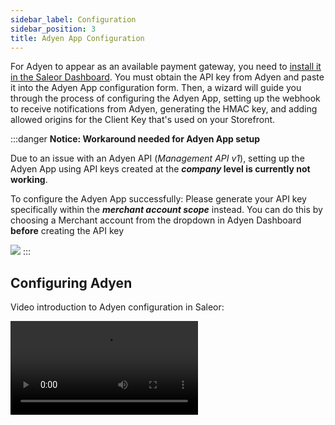 ```yaml
---
sidebar_label: Configuration
sidebar_position: 3
title: Adyen App Configuration
---
```



For Adyen to appear as an available payment gateway, you need to [install it in the Saleor Dashboard](developer/app-store/overview.mdx#usage). You must obtain the API key from Adyen and paste it into the Adyen App configuration form. Then, a wizard will guide you through the process of configuring the Adyen App, setting up the webhook to receive notifications from Adyen, generating the HMAC key, and adding allowed origins for the Client Key that's used on your Storefront.

:::danger
**Notice: Workaround needed for Adyen App setup**

Due to an issue with an Adyen API (*Management API v1*), setting up the Adyen App using API keys created at the **_company_ level is currently not working**.

To configure the Adyen App successfully: Please generate your API key specifically within the **_merchant account scope_** instead.
You can do this by choosing a Merchant account from the dropdown in Adyen Dashboard **before** creating the API key

![](./adyen-note-management-api.png)
:::

## Configuring Adyen

Video introduction to Adyen configuration in Saleor:

<Video src="https://www.youtube.com/embed/IhaDSml22Dc" />

You can install the Adyen app directly from your Saleor Dashboard. Go to the **Apps** section and click the **Install** button next to the Adyen app. Follow the instructions on the screen. After the installation is complete, select the Adyen app from the list of installed applications.

### Creating new API Credentials

To create new Adyen API credentials, head over to the Adyen dashboard, then **Developers -> API credentials**. Click **Create new credential** and choose **Web service user**.

In **Server settings -> Authentication** section generate a new API key.

In **Client settings -> Authentication** section generate a new client key.

:::caution
The API Key provided inside the configuration must have the following permissions set in the Adyen Dashboard:

- "Management API - Accounts read and write"
- "Management API - API credentials read and write"
- "Management API - Payment methods read"
- "Management API - Stores read and write"
- "Management API - Webhooks read and write"
- "Checkout encrypted cardholder data"
- "Merchant Recurring role"
- "Checkout webservice role"
- "Merchant PAL Webservice role"
:::

Go back to the Adyen app configuration in the Saleor Dashboard. Provide a configuration name that you will be familiar with. In the **API Key** field provide the key from **Server settings -> Authentication** section. Select **TEST** environment.

:::caution
The configuration will not work until you save API credentials in the Adyen dashboard.
:::

Save API credentials in the Adyen dashboard, head over to the Adyen app configuration, and click **Save**. The rest of the form fields have been enabled.

In the **Client key** field, provide a key from the **Client settings -> Authentication** section. Select the merchant account you want to use from the drop-down.

### Webhook configuration

#### Prerequisites

:::caution
Before you begin configuration, make sure that you have disabled the **Delayed Capture** option in the Adyen Dashboard. Read more details on how to do this on the [Overview docs page](./overview.mdx)
:::

In the Adyen dashboard, first go to **Developers -> Additional data**. Click on the following checkboxes:
- `Authorization amount`
- `Authorisation amount (dynamic zero authorisation)`
- `Recurring details`
- `Merchant reference`

Your "Response preview" should look like this:

```json
{
    "additionalData": {
        "authorisedAmountCurrency": "EUR",
        "authorisedAmountValue": "1000",
        "recurring.shopperReference": "testshopper",
        "recurring.recurringDetailReference": "1111111111111111",
        "merchantReference": "ref_1234"
    }
}
```

Click the "Save configuration" button to save your settings.

:::tip
Adyen webhook will set `TransactionItem` metadata based on fields received in `NotifiactionItem.additionalData`.

To configure additional fields that will be set when users make payments, go to `Developers > Additional data` and choose fields you want to have in your metadata. Read more about this on the [Architecture docs page](./architecture.mdx#transactionitem-metadata)
:::

#### Configuring the webhook

Then head over to **Developers -> Webhooks**. Click the **+ Webhook** button and choose **Standard webhook**. Provide a description for the webhook.

In the **Server configuration** section, provide the URL the Saleor Adyen app has generated for you. You can copy it from the **Webhook URL** input in the Adyen configuration form. Leave the default settings and click **Apply**.

In **Merchant accounts** select **Include only specific merchant accounts** and choose the merchant accounts that are used in Adyen App

:::caution
Do not select merchant accounts that are used for payments made outside of Adyen App (e.g. POS, custom apps, etc.)
:::

In **Events**, make sure that you have selected the following events:

:::tip
By default you can just:
- deselect `ORDER_OPENNED` event
- select `EXPIRE` and `OFFER_CLOSED` events.

However, make sure that all the listed events are selected, in case Adyen has added new events or removed them as default.
:::

- `AUTHORISATION`
- `AUTHORISATION_ADJUSTMENT`
- `AUTORESCUE`
- `CANCEL_AUTORESCUE`
- `CANCEL_OR_REFUND`
- `CANCELLATION`
- `CAPTURE`
- `CAPTURE_FAILED`
- `CHARGEBACK`
- `CHARGEBACK_REVERSED`
- `EXPIRE`
- `HANDLED_EXTERNALLY`
- `MANUAL_REVIEW_ACCEPT`
- `MANUAL_REVIEW_REJECT`
- `NOTIFICATION_OF_CHARGEBACK`
- `NOTIFICATION_OF_FRAUD`
- `OFFER_CLOSED`
- `ORDER_CLOSED`
- `PAIDOUT_REVERSED`
- `PAYOUT_DECLINE`
- `PAYOUT_EXPIRE`
- `PAYOUT_THIRDPARTY`
- `PENDING`
- `POSTPONED_REFUND`
- `PREARBITRATION_LOST`
- `PREARBITRATION_WON`
- `RECURRING_CONTRACT`
- `REFUND`
- `REFUND_FAILED`
- `REFUND_WITH_DATA`
- `REFUNDED_REVERSED`
- `REPORT_AVAILABLE`
- `REQUEST_FOR_INFORMATION`
- `SECOND_CHARGEBACK`
- `TECHNICAL_CANCEL`
- `VOID_PENDING_REFUND`

In **Additional settings -> Card** select:
- `Include card info for recurring contract events`

In **Additional settings -> Payment** select:
- `Include a success boolean for the payments listed in an ORDER_CLOSED event`
- `Include Authorised Amount (dynamic zero auth)`
- `Include Capture Delay Hours`
- `Include Mandate Details`
- `Include Shopper Interaction`
- `Include zero auth flag`

In **Additional settings -> Risk** select:
- `Add capture reference to dispute event`
- `Include the originalReference for CHARGEBACK_REVERSED events`

In **Security -> Basic authentication** provide a username and a password.
Use the same username and password in the **webhook username** and **webhook password** fields in the Adyen application.

Generate a new **HMAC key** in the **Security -> HMAC Key** section and copy it.

Apply the configuration details in the Saleor Adyen app, then in the Adyen dashboard save the new Adyen webhook.
Save the configuration. If everything went well, you should see a new button **Make test webhook call**. Use it to test if your configuration is correct.
